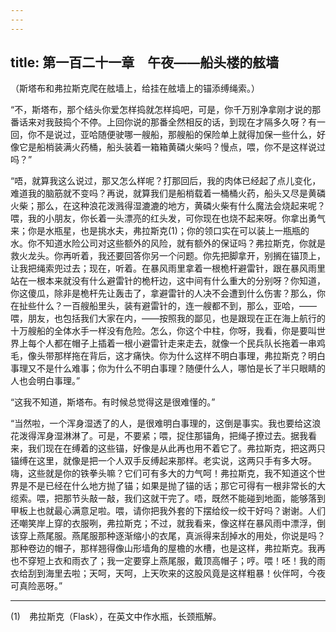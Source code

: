 ```yaml
---
---
---
```

title: 第一百二十一章　午夜——船头楼的舷墙
---






（斯塔布和弗拉斯克爬在舷墙上，给挂在舷墙上的锚添缚绳索。）

“不，斯塔布，那个结头你爱怎样捣就怎样捣吧，可是，你千万别净拿刚才说的那番话来对我鼓捣个不停。上回你说的那番全然相反的话，到现在才隔多久呀？有一回，你不是说过，亚哈随便驶哪一艘船，那艘船的保险单上就得加保一些什么，好像它是船梢装满火药桶，船头装着一箱箱黄磷火柴吗？慢点，喂，你不是这样说过吗？”

“唔，就算我这么说过，那又怎么样呢？打那回后，我的肉体已经起了点儿变化，难道我的脑筋就不变吗？再说，就算我们是船梢载着一桶桶火药，船头又尽是黄磷火柴；那么，在这种浪花泼溅得湿漉漉的地方，黄磷火柴有什么魔法会烧起来呢？喂，我的小朋友，你长着一头漂亮的红头发，可你现在也烧不起来呀。你拿出勇气来；你是水瓶星，也是挑水夫，弗拉斯克(1)；你的领口实在可以装上一瓶瓶的水。你不知道水险公司对这些额外的风险，就有额外的保证吗？弗拉斯克，你就是救火龙头。你再听着，我还要回答你另一个问题。你先把脚拿开，别搁在锚顶上，让我把绳索兜过去；现在，听着。在暴风雨里拿着一根桅杆避雷针，跟在暴风雨里站在一根本来就没有什么避雷针的桅杆边，这中间有什么重大的分别呀？你知道，你这傻瓜，除非是桅杆先让轰击了，拿避雷针的人决不会遭到什么伤害？那么，你在扯些什么？一百艘船里头，装有避雷针的，连一艘都不到，那么，亚哈，——喂，朋友，也包括我们大家在内，——按照我的鄙见，也是跟现在正在海上航行的十万艘船的全体水手一样没有危险。怎么，你这个中柱，你呀，我看，你是要叫世界上每个人都在帽子上插着一根小避雷针走来走去，就像一个民兵队长拖着一串鸡毛，像头带那样拖在背后，这才痛快。你为什么这样不明白事理，弗拉斯克？明白事理又不是什么难事；你为什么不明白事理？随便什么人，哪怕是长了半只眼睛的人也会明白事理。”

“这我不知道，斯塔布。有时候总觉得这是很难懂的。”

“当然啦，一个浑身湿透了的人，是很难明白事理的，这倒是事实。我也要给这浪花泼得浑身湿淋淋了。可是，不要紧；喂，捉住那锚角，把绳子撩过去。据我看来，我们现在在缚着的这些锚，好像是从此再也用不着它了。弗拉斯克，把这两只锚缚在这里，就像是把一个人双手反缚起来那样。老实说，这两只手有多大呀。嗨，这些就是你的铁拳头嘛？它们可有多大的力气呵！弗拉斯克，我不知道这个世界是不是已经在什么地方抛了锚；如果是抛了锚的话；那它可得有一根非常长的大缆索。喂，把那节头敲一敲，我们这就干完了。唔，既然不能碰到地面，能够落到甲板上也就最心满意足啦。喂，请你把我外套的下摆给绞一绞干好吗？谢谢。人们还嘲笑岸上穿的衣服咧，弗拉斯克；不过，就我看来，像这样在暴风雨中漂浮，倒该穿上燕尾服。燕尾服那种逐渐缩小的衣尾，真派得来刮掉水的用处，你说是吗？那种卷边的帽子，那样翘得像山形墙角的屋檐的水槽，也是这样，弗拉斯克。我再也不穿短上衣和雨衣了；我一定要穿上燕尾服，戴顶高帽子；哼。喂！呸！我的雨衣给刮到海里去啦；天呵，天呵，上天吹来的这股风竟是这样粗暴！伙伴呵，今夜可真险恶呀。”





* * *



(1)　弗拉斯克（Flask），在英文中作水瓶，长颈瓶解。